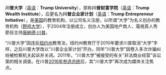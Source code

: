 {{noteTA
|1=zh:當勞;zh-hans:唐纳德;zh-hant:唐納德;zh-tw:唐納;zh-cn:唐纳德;zh-hk:當勞;zh-mo:當勞;
|2=zh:特朗普;zh-hans:川普;zh-hant:川普;zh-tw:川普;zh-cn:特朗普;zh-hk:特朗普;zh-mo:杜林普;
}}
'''川普大学'''（[[英语|英语]]：'''Trump University'''），原称'''川普财富学院'''（[[英语|英语]]：'''Trump Wealth Institute'''），后更名为'''川普企业家计划'''（[[英语|英语]]：'''Trump Entrepreneur Initiative'''），是[[美国|美国]]的教育机构，以公司名义注册，以所谓“大学”为名义创办的教育机构（[[野鸡大学|野鸡大学]]），于2004年注册成立，创办人为美国地产商人、電視真人秀節目主持[[唐納德·川普|唐納德·川普]]。

“川普大学”因违反[[纽约州|纽约州]]教育法，纽约州教育厅于2010年要求川普取消“大学”字样，之后川普大学改以“川普企业家计划”开办。同年“川普大学”因卷入多次诈骗纠纷被检察机关起诉并关闭。2011年，“川普大学”被接受{{link-en|纽约州司法检察长|New York Attorney General}}的有关“非法商业经营”诉讼案的相关调查。在川普[[2016年美国总统选举|2016年参选总统]]后，其“川普大学”再次成为媒体关注焦点。
{{Portal:唐納·川普/Article|link=川普大学}}